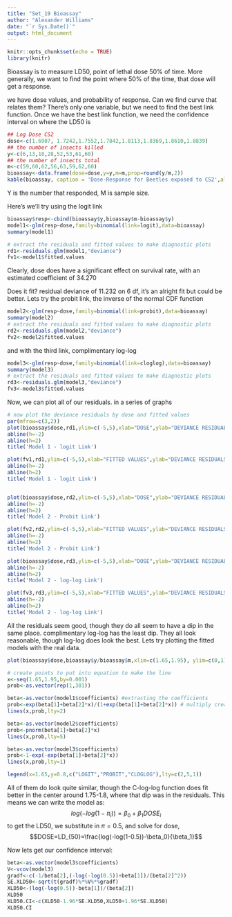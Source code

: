 ```yaml
---
title: "Set_19 Bioassay"
author: "Alexander Williams"
date: "`r Sys.Date()`"
output: html_document
---
```


```r
knitr::opts_chunk$set(echo = TRUE)
library(knitr)
```

Bioassay is to measure LD50, point of lethal dose 50% of time. More generally, we want to find the point where 50% of the time, that dose will get a response.

we have dose values, and probability of response. Can we find curve that relates them? There's only one variable, but we need to find the best link function. Once we have the best link function, we need the confidence interval on where the LD50 is

```r
## Log Dose CS2
dose<-c(1.6907, 1.7242,1.7552,1.7842,1.8113,1.8369,1.8610,1.8839)
## the number of insects killed
y<-c(6,13,18,28,52,53,61,60)
## the number of insects total
m<-c(59,60,62,56,63,59,62,60)
bioassay<-data.frame(dose=dose,y=y,m=m,prop=round(y/m,2))
kable(bioassay, caption = 'Dose-Response for Beetles exposed to CS2',align='l')
```

Y is the number that responded, M is sample size.

Here's we'll try using the logit link
```r
bioassay$resp<-cbind(bioassay$y,bioassay$m-bioassay$y)
model1<-glm(resp~dose,family=binomial(link=logit),data=bioassay)
summary(model1)

# extract the residuals and fitted values to make diagnostic plots
rd1<-residuals.glm(model1,"deviance")
fv1<-model1$fitted.values
```

Clearly, dose does have a significant effect on survival rate, with an estimated coefficient of 34.270

Does it fit? residual deviance of 11.232 on 6 df, it's an alright fit but could be better. Lets try the probit link, the inverse of the normal CDF function

```r
model2<-glm(resp~dose,family=binomial(link=probit),data=bioassay)
summary(model2)
# extract the residuals and fitted values to make diagnostic plots
rd2<-residuals.glm(model2,"deviance")
fv2<-model2$fitted.values
```


and with the third link, complimentary log-log

```r
model3<-glm(resp~dose,family=binomial(link=cloglog),data=bioassay)
summary(model3)
# extract the residuals and fitted values to make diagnostic plots
rd3<-residuals.glm(model3,"deviance")
fv3<-model3$fitted.values
```

Now, we can plot all of our residuals. in a series of graphs

```r
# now plot the deviance residuals by dose and fitted values
par(mfrow=c(3,2))
plot(bioassay$dose,rd1,ylim=c(-5,5),xlab="DOSE",ylab="DEVIANCE RESIDUALS")
abline(h=-2)
abline(h=2)
title('Model 1 - logit Link')

plot(fv1,rd1,ylim=c(-5,5),xlab="FITTED VALUES",ylab="DEVIANCE RESIDUALS")
abline(h=-2)
abline(h=2)
title('Model 1 - logit Link')


plot(bioassay$dose,rd2,ylim=c(-5,5),xlab="DOSE",ylab="DEVIANCE RESIDUALS")
abline(h=-2)
abline(h=2)
title('Model 2 - Probit Link')

plot(fv2,rd2,ylim=c(-5,5),xlab="FITTED VALUES",ylab="DEVIANCE RESIDUALS")
abline(h=-2)
abline(h=2)
title('Model 2 - Probit Link')

plot(bioassay$dose,rd3,ylim=c(-5,5),xlab="DOSE",ylab="DEVIANCE RESIDUALS")
abline(h=-2)
abline(h=2)
title('Model 2 - log-log Link')

plot(fv3,rd3,ylim=c(-5,5),xlab="FITTED VALUES",ylab="DEVIANCE RESIDUALS")
abline(h=-2)
abline(h=2)
title('Model 2 - log-log Link')
```

All the residuals seem good, though they do all seem to have a dip in the same place. complimentary log-log has the least dip. They all look reasonable, though log-log does look the best. Lets try plotting the fitted models with the real data.

```r
plot(bioassay$dose,bioassay$y/bioassay$m,xlim=c(1.65,1.95), ylim=c(0,1),xlab='DOSE',ylab='PROBABILITY OF DEATH')

# create points to put into equation to make the line
x<-seq(1.65,1.95,by=0.001)
prob<-as.vector(rep(1,301))

beta<-as.vector(model1$coefficients) #extracting the coefficients
prob<-exp(beta[1]+beta[2]*x)/(1+exp(beta[1]+beta[2]*x)) # multiply created points by coefficients to get probability 
lines(x,prob,lty=2)

beta<-as.vector(model2$coefficients)
prob<-pnorm(beta[1]+beta[2]*x)
lines(x,prob,lty=5)

beta<-as.vector(model3$coefficients)
prob<-1-exp(-exp(beta[1]+beta[2]*x))
lines(x,prob,lty=1)

legend(x=1.65,y=0.8,c("LOGIT","PROBIT","CLOGLOG"),lty=c(2,5,1))
```

All of them do look quite similar, though the C-log-log function does fit better in the center around 1.75-1.8, where that dip was in the residuals. This means we can write the model as:
$$log(-log(1-\pi_i))=\beta_0+\beta_1DOSE_i$$
to get the LD50, we substitute in $\pi=0.5$, and solve for dose,
$$DOSE=LD_{50}=\frac{log(-log(1-0.5))-\beta_0}{\beta_1}$$

Now lets get our confidence interval:

```r
beta<-as.vector(model3$coefficients)
V<-vcov(model3)
gradf<-c(-1/beta[2],(-log(-log(0.5))+beta[1])/(beta[2]^2))
SE.XLD50<-sqrt(t(gradf)%*%V%*%gradf)
XLD50<-(log(-log(0.5))-beta[1])/(beta[2])
XLD50
XLD50.CI<-c(XLD50-1.96*SE.XLD50,XLD50+1.96*SE.XLD50)
XLD50.CI
```




